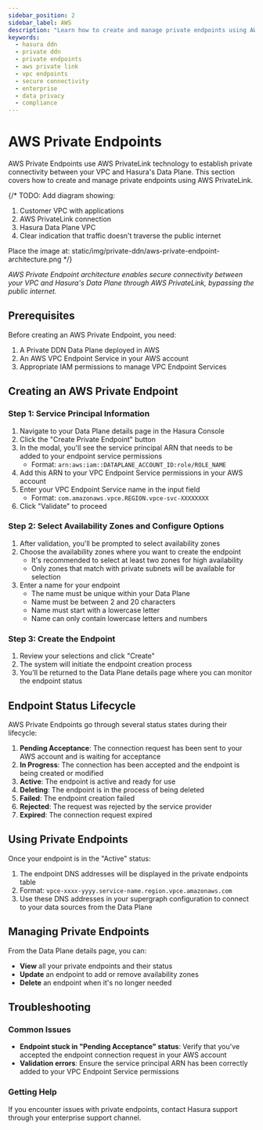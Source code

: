 ```yaml
---
sidebar_position: 2
sidebar_label: AWS
description: "Learn how to create and manage private endpoints using AWS PrivateLink"
keywords:
  - hasura ddn
  - private ddn
  - private endpoints
  - aws private link
  - vpc endpoints
  - secure connectivity
  - enterprise
  - data privacy
  - compliance
---
```



# AWS Private Endpoints

AWS Private Endpoints use AWS PrivateLink technology to establish private connectivity between your VPC and Hasura's Data Plane. This section covers how to create and manage private endpoints using AWS PrivateLink.

{/*
TODO: Add diagram showing:
1. Customer VPC with applications
2. AWS PrivateLink connection
3. Hasura Data Plane VPC
4. Clear indication that traffic doesn't traverse the public internet

Place the image at: static/img/private-ddn/aws-private-endpoint-architecture.png
*/}

*AWS Private Endpoint architecture enables secure connectivity between your VPC and Hasura's Data Plane through AWS PrivateLink, bypassing the public internet.*

## Prerequisites

Before creating an AWS Private Endpoint, you need:

1. A Private DDN Data Plane deployed in AWS
2. An AWS VPC Endpoint Service in your AWS account
3. Appropriate IAM permissions to manage VPC Endpoint Services

## Creating an AWS Private Endpoint

### Step 1: Service Principal Information

1. Navigate to your Data Plane details page in the Hasura Console
2. Click the "Create Private Endpoint" button
3. In the modal, you'll see the service principal ARN that needs to be added to your endpoint service permissions
   - Format: `arn:aws:iam::DATAPLANE_ACCOUNT_ID:role/ROLE_NAME`
4. Add this ARN to your VPC Endpoint Service permissions in your AWS account
5. Enter your VPC Endpoint Service name in the input field
   - Format: `com.amazonaws.vpce.REGION.vpce-svc-XXXXXXXX`
6. Click "Validate" to proceed

### Step 2: Select Availability Zones and Configure Options

1. After validation, you'll be prompted to select availability zones
2. Choose the availability zones where you want to create the endpoint
   - It's recommended to select at least two zones for high availability
   - Only zones that match with private subnets will be available for selection
3. Enter a name for your endpoint
   - The name must be unique within your Data Plane
   - Name must be between 2 and 20 characters
   - Name must start with a lowercase letter
   - Name can only contain lowercase letters and numbers

### Step 3: Create the Endpoint

1. Review your selections and click "Create"
2. The system will initiate the endpoint creation process
3. You'll be returned to the Data Plane details page where you can monitor the endpoint status

## Endpoint Status Lifecycle

AWS Private Endpoints go through several status states during their lifecycle:

1. **Pending Acceptance**: The connection request has been sent to your AWS account and is waiting for acceptance
2. **In Progress**: The connection has been accepted and the endpoint is being created or modified
3. **Active**: The endpoint is active and ready for use
4. **Deleting**: The endpoint is in the process of being deleted
5. **Failed**: The endpoint creation failed
6. **Rejected**: The request was rejected by the service provider
7. **Expired**: The connection request expired

## Using Private Endpoints

Once your endpoint is in the "Active" status:

1. The endpoint DNS addresses will be displayed in the private endpoints table
2. Format: `vpce-xxxx-yyyy.service-name.region.vpce.amazonaws.com`
3. Use these DNS addresses in your supergraph configuration to connect to your data sources from the Data Plane

## Managing Private Endpoints

From the Data Plane details page, you can:

- **View** all your private endpoints and their status
- **Update** an endpoint to add or remove availability zones
- **Delete** an endpoint when it's no longer needed

## Troubleshooting

### Common Issues

- **Endpoint stuck in "Pending Acceptance" status**: Verify that you've accepted the endpoint connection request in your AWS account
- **Validation errors**: Ensure the service principal ARN has been correctly added to your VPC Endpoint Service permissions

### Getting Help

If you encounter issues with private endpoints, contact Hasura support through your enterprise support channel.
